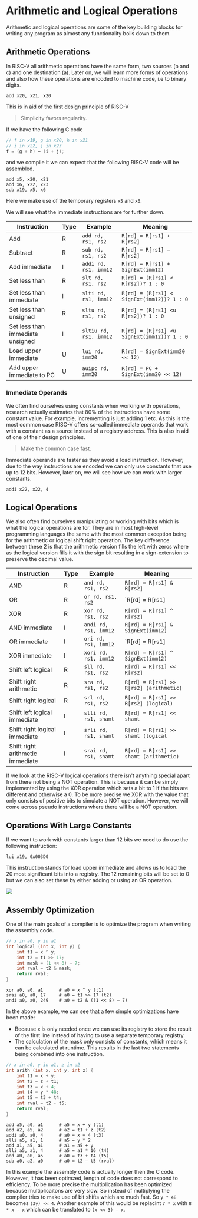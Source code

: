 
# Arithmetic and Logical Operations

Arithmetic and logical operations are some of the key building blocks for writing any program as almost any functionality boils down to them.

## Arithmetic Operations

In RISC-V all arithmetic operations have the same form, two sources (b and c) and one destination (a). Later on, we will learn more forms of operations and also how these operations are encoded to machine code, i.e to binary digits.

```assembly
add x20, x21, x20
```

This is in aid of the first design principle of RISC-V

> Simplicity favors regularity.

<Callout type="example">
If we have the following C code

```c
// f in x19, g in x20, h in x21
// i in x22, j in x23
f = (g + h) – (i + j);
```

and we compile it we can expect that the following RISC-V code will be assembled.

```assembly
add x5, x20, x21
add x6, x22, x23
sub x19, x5, x6
```

Here we make use of the temporary registers `x5` and `x6`.
</Callout>

We will see what the immediate instructions are for further down.

| Instruction                      | Type | Example                | Meaning                                     |
| -------------------------------- | ---- | ---------------------- | ------------------------------------------- |
| Add                              | R    | `add rd, rs1, rs2`     | `R[rd] = R[rs1] + R[rs2]`                   |
| Subtract                         | R    | `sub rd, rs1, rs2`     | `R[rd] = R[rs1] – R[rs2]`                   |
| Add immediate                    | I    | `addi rd, rs1, imm12`  | `R[rd] = R[rs1] + SignExt(imm12)`           |
| Set less than                    | R    | `slt rd, rs1, rs2`     | `R[rd] = (R[rs1] < R[rs2])? 1 : 0`          |
| Set less than immediate          | I    | `slti rd, rs1, imm12`  | `R[rd] = (R[rs1] < SignExt(imm12))? 1 : 0`  |
| Set less than unsigned           | R    | `sltu rd, rs1, rs2`    | `R[rd] = (R[rs1] <u R[rs2])? 1 : 0`         |
| Set less than immediate unsigned | I    | `sltiu rd, rs1, imm12` | `R[rd] = (R[rs1] <u SignExt(imm12))? 1 : 0` |
| Load upper immediate             | U    | `lui rd, imm20`        | `R[rd] = SignExt(imm20 << 12)`              |
| Add upper immediate to PC        | U    | `auipc rd, imm20`      | `R[rd] = PC + SignExt(imm20 << 12)`         |

### Immediate Operands

We often find ourselves using constants when working with operations, research actually estimates that 80% of the instructions have some constant value. For example, incrementing is just adding 1 etc. As this is the most common case RISC-V offers so-called immediate operands that work with a constant as a source instead of a registry address. This is also in aid of one of their design principles.

> Make the common case fast.

Immediate operands are faster as they avoid a load instruction. However, due to the way instructions are encoded we can only use constants that use up to 12 bits. However, later on, we will see how we can work with larger constants.

```assembly
addi x22, x22, 4
```

## Logical Operations

We also often find ourselves manipulating or working with bits which is what the logical operations are for. They are in most high-level programming languages the same with the most common exception being for the arithmetic or logical shift right operation. The key difference between these 2 is that the arithmetic version fills the left with zeros where as the logical version fills it with the sign bit resulting in a sign-extension to preserve the decimal value.

| Instruction                      | Type | Example               | Meaning                                 |
| -------------------------------- | ---- | --------------------- | --------------------------------------- |
| AND                              | R    | `and rd, rs1, rs2`    | `R[rd] = R[rs1] & R[rs2]`               |
| OR                               | R    | `or rd, rs1, rs2`     | `R[rd] = R[rs1] | R[rs2]`               |
| XOR                              | R    | `xor rd, rs1, rs2`    | `R[rd] = R[rs1] ^ R[rs2]`               |
| AND immediate                    | I    | `andi rd, rs1, imm12` | `R[rd] = R[rs1] & SignExt(imm12)`       |
| OR immediate                     | I    | `ori rd, rs1, imm12`  | `R[rd] = R[rs1] | SignExt(imm12)`       |
| XOR immediate                    | I    | `xori rd, rs1, imm12` | `R[rd] = R[rs1] ^ SignExt(imm12)`       |
| Shift left logical               | R    | `sll rd, rs1, rs2`    | `R[rd] = R[rs1] << R[rs2]`              |
| Shift right arithmetic           | R    | `sra rd, rs1, rs2`    | `R[rd] = R[rs1] >> R[rs2] (arithmetic)` |
| Shift right logical              | R    | `srl rd, rs1, rs2`    | `R[rd] = R[rs1] >> R[rs2] (logical)`    |
| Shift left logical immediate     | I    | `slli rd, rs1, shamt` | `R[rd] = R[rs1] << shamt`               |
| Shift right logical immediate    | I    | `srli rd, rs1, shamt` | `R[rd] = R[rs1] >> shamt (logical`      |
| Shift right arithmetic immediate | I    | `srai rd, rs1, shamt` | `R[rd] = R[rs1] >> shamt (arithmetic)`  |

If we look at the RISC-V logical operations there isn't anything special apart from there not being a NOT operation. This is because it can be simply implemented by using the XOR operation which sets a bit to 1 if the bits are different and otherwise a 0. To be more precise we XOR with the value that only consists of positive bits to simulate a NOT operation. However, we will come across pseudo instructions where there will be a NOT operation.

## Operations With Large Constants

If we want to work with constants larger than 12 bits we need to do use the following instruction:

```assembly
lui x19, 0x003D0
```

This instruction stands for load upper immediate and allows us to load the 20 most significant bits into a registry. The 12 remaining bits will be set to 0 but we can also set these by either adding or using an OR operation.

<Image 
    src="/cs/archLoadUpperImmediate.png"
    width={600}
/>

## Assembly Optimization

One of the main goals of a compiler is to optimize the program when writing the assembly code.

```c
// x in a0, y in a1
int logical (int x, int y) {
    int t1 = x ^ y;
    int t2 = t1 >> 17;
    int mask = (1 << 8) – 7;
    int rval = t2 & mask;
    return rval;
}
```

```assembly
xor a0, a0, a1      # a0 = x ^ y (t1)
srai a0, a0, 17     # a0 = t1 >> 17 (t2)
andi a0, a0, 249    # a0 = t2 & ((1 << 8) – 7)
```

In the above example, we can see that a few simple optimizations have been made:

- Because x is only needed once we can use its registry to store the result of the first line instead of having to use a separate temporary registry
- The calculation of the mask only consists of constants, which means it can be calculated at runtime. This results in the last two statements being combined into one instruction.

```c
// x in a0, y in a1, z in a2
int arith (int x, int y, int z) {
    int t1 = x + y;
    int t2 = z + t1;
    int t3 = x + 4;
    int t4 = y * 48;
    int t5 = t3 + t4;
    int rval = t2 - t5;
    return rval;
}
```

```assembly
add a5, a0, a1      # a5 = x + y (t1)
add a2, a5, a2      # a2 = t1 + z (t2)
addi a0, a0, 4      # a0 = x + 4 (t3)
slli a5, a1, 1      # a5 = y * 2
add a1, a5, a1      # a1 = a5 + y
slli a5, a1, 4      # a5 = a1 * 16 (t4)
add a0, a0, a5      # a0 = t3 + t4 (t5)
sub a0, a2, a0      # a0 = t2 – t5 (rval)
```

In this example the assembly code is actually longer then the C code. However, it has been optimzed, length of code does not correspond to efficiency. To be more precise the multiplication has been optimized because multiplicaitons are very slow. So instead of multiplying the compiler tries to make use of bit shifts which are much fast. So `y * 48` becomes `(3y) << 4`. Another example of this would be replacint `7 * x` with `8 * x - x` which can be translated to `(x << 3) - x`.
